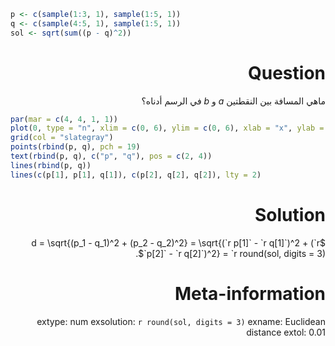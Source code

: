 ```{r data generation, echo = FALSE, results = "hide"}
p <- c(sample(1:3, 1), sample(1:5, 1))
q <- c(sample(4:5, 1), sample(1:5, 1))
sol <- sqrt(sum((p - q)^2))
```
Question
========
  <style>
  h1 {
    direction: rtl;
  }
p {
  direction: rtl;
}
</style> 
  
ماهي المسافة بين النقطتين $a$ و $b$ في الرسم أدناه؟


```{r distplot, echo = FALSE, results = "hide", fig.path = "", fig.cap = ""}
par(mar = c(4, 4, 1, 1))
plot(0, type = "n", xlim = c(0, 6), ylim = c(0, 6), xlab = "x", ylab = "y")
grid(col = "slategray")
points(rbind(p, q), pch = 19)
text(rbind(p, q), c("p", "q"), pos = c(2, 4))
lines(rbind(p, q))
lines(c(p[1], p[1], q[1]), c(p[2], q[2], q[2]), lty = 2)
```

Solution
========
 $d = \sqrt{(p_1 - q_1)^2 + (p_2 - q_2)^2} =
  \sqrt{(`r p[1]` - `r q[1]`)^2 + (`r p[2]` - `r q[2]`)^2}
= `r round(sol, digits = 3)`$.

Meta-information
================
extype: num
exsolution: `r round(sol, digits = 3)`
exname: Euclidean distance
extol: 0.01